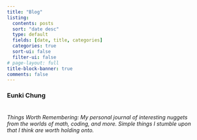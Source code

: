 ```yaml
---
title: "Blog"
listing:
  contents: posts
  sort: "date desc"
  type: default
  fields: [date, title, categories]
  categories: true
  sort-ui: false
  filter-ui: false
# page-layout: full
title-block-banner: true
comments: false
---
```



<div style="text-align: left"> 
### **Eunki Chung**

# 
*Things Worth Remembering: My personal journal of interesting nuggets from the worlds of math, coding, and more. Simple things I stumble upon that I think are worth holding onto.*

# 
